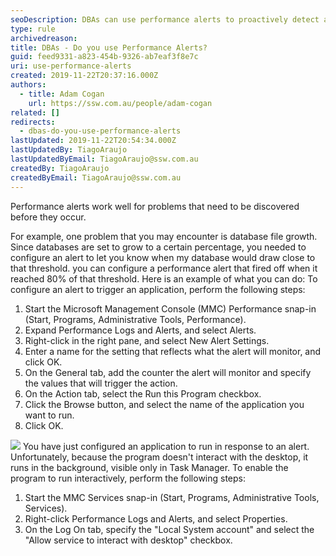 ```yaml
---
seoDescription: DBAs can use performance alerts to proactively detect and address potential issues before they impact database performance or cause downtime.
type: rule
archivedreason:
title: DBAs - Do you use Performance Alerts?
guid: feed9331-a823-454b-9326-ab7eaf3f8e7c
uri: use-performance-alerts
created: 2019-11-22T20:37:16.000Z
authors:
  - title: Adam Cogan
    url: https://ssw.com.au/people/adam-cogan
related: []
redirects:
  - dbas-do-you-use-performance-alerts
lastUpdated: 2019-11-22T20:54:34.000Z
lastUpdatedBy: TiagoAraujo
lastUpdatedByEmail: TiagoAraujo@ssw.com.au
createdBy: TiagoAraujo
createdByEmail: TiagoAraujo@ssw.com.au
---
```


Performance alerts work well for problems that need to be discovered before they occur.

For example, one problem that you may encounter is database file growth. Since databases are set to grow to a certain percentage, you needed to configure an alert to let you know when my database would draw close to that threshold. you can configure a performance alert that fired off when it reached 80% of that threshold. Here is an example of what you can do:
To configure an alert to trigger an application, perform the following steps:

1. Start the Microsoft Management Console (MMC) Performance snap-in (Start, Programs, Administrative Tools, Performance).
2. Expand Performance Logs and Alerts, and select Alerts.
3. Right-click in the right pane, and select New Alert Settings.
4. Enter a name for the setting that reflects what the alert will monitor, and click OK.
5. On the General tab, add the counter the alert will monitor and specify the values that will trigger the action.
6. On the Action tab, select the Run this Program checkbox.
7. Click the Browse button, and select the name of the application you want to run.
8. Click OK.

![](performanceAlert.gif)
You have just configured an application to run in response to an alert. Unfortunately, because the program doesn't interact with the desktop, it runs in the background, visible only in Task Manager. To enable the program to run interactively, perform the following steps:

1. Start the MMC Services snap-in (Start, Programs, Administrative Tools, Services).
2. Right-click Performance Logs and Alerts, and select Properties.
3. On the Log On tab, specify the "Local System account" and select the "Allow service to interact with desktop" checkbox.
